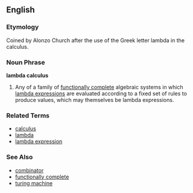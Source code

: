==English==

===Etymology===
Coined by Alonzo Church after the use of the Greek letter lambda in the calculus. <!-- Assuming Church named as well as invented the calculus --> {{pleasecheck}}

===Noun Phrase===
'''lambda calculus'''

# {{comptheory}} Any of a family of [[functionally complete]] algebraic systems in which [[lambda expression]]s are evaluated according to a fixed set of rules to produce values, which may themselves be lambda expressions.

===Related Terms===
*[[calculus]]
*[[lambda]]
*[[lambda expression]]

===See Also===
*[[combinator]]
*[[functionally complete]]
*[[turing machine]]